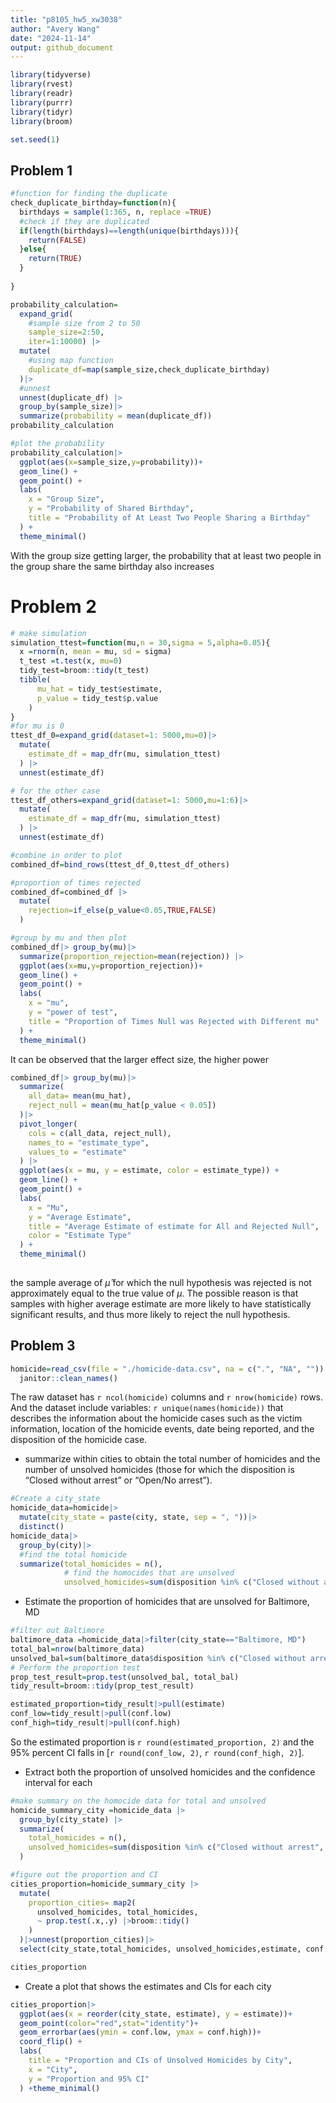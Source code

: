 ```yaml
---
title: "p8105_hw5_xw3038"
author: "Avery Wang"
date: "2024-11-14"
output: github_document
---
```


```r
library(tidyverse)
library(rvest)
library(readr)
library(purrr)
library(tidyr)
library(broom)

set.seed(1)

```

## Problem 1

```r
#function for finding the duplicate
check_duplicate_birthday=function(n){
  birthdays = sample(1:365, n, replace =TRUE)
  #check if they are duplicated
  if(length(birthdays)==length(unique(birthdays))){
    return(FALSE)
  }else{
    return(TRUE)
  }
  
}


```

```r
probability_calculation=
  expand_grid(
    #sample size from 2 to 50
    sample_size=2:50,
    iter=1:10000) |>
  mutate(
    #using map function
    duplicate_df=map(sample_size,check_duplicate_birthday)
  )|> 
  #unnest
  unnest(duplicate_df) |>
  group_by(sample_size)|>
  summarize(probability = mean(duplicate_df))
probability_calculation
```
```r
#plot the probability
probability_calculation|>
  ggplot(aes(x=sample_size,y=probability))+
  geom_line() +
  geom_point() +
  labs(
    x = "Group Size",
    y = "Probability of Shared Birthday",
    title = "Probability of At Least Two People Sharing a Birthday"
  ) +
  theme_minimal()
```

With the group size getting larger, the probability that at least two people in the group share the same birthday also increases

# Problem 2

```r
# make simulation
simulation_ttest=function(mu,n = 30,sigma = 5,alpha=0.05){
  x =rnorm(n, mean = mu, sd = sigma)
  t_test =t.test(x, mu=0)
  tidy_test=broom::tidy(t_test)
  tibble(
      mu_hat = tidy_test$estimate,
      p_value = tidy_test$p.value
    )
}
#for mu is 0
ttest_df_0=expand_grid(dataset=1: 5000,mu=0)|> 
  mutate(
    estimate_df = map_dfr(mu, simulation_ttest)
  ) |> 
  unnest(estimate_df)

# for the other case
ttest_df_others=expand_grid(dataset=1: 5000,mu=1:6)|> 
  mutate(
    estimate_df = map_dfr(mu, simulation_ttest)
  ) |> 
  unnest(estimate_df)

```

```r
#combine in order to plot
combined_df=bind_rows(ttest_df_0,ttest_df_others)
```

```r
#proportion of times rejected
combined_df=combined_df |>
  mutate(
    rejection=if_else(p_value<0.05,TRUE,FALSE)
  )

#group by mu and then plot
combined_df|> group_by(mu)|>
  summarize(proportion_rejection=mean(rejection)) |>
  ggplot(aes(x=mu,y=proportion_rejection))+
  geom_line() +
  geom_point() +
  labs(
    x = "mu",
    y = "power of test",
    title = "Proportion of Times Null was Rejected with Different mu"
  ) +
  theme_minimal()

```

It can be observed that the larger effect size, the higher power


```r
combined_df|> group_by(mu)|>
  summarize(
    all_data= mean(mu_hat),
    reject_null = mean(mu_hat[p_value < 0.05])
  )|>
  pivot_longer(
    cols = c(all_data, reject_null),
    names_to = "estimate_type",
    values_to = "estimate"
  ) |>
  ggplot(aes(x = mu, y = estimate, color = estimate_type)) +
  geom_line() +
  geom_point() +
  labs(
    x = "Mu",
    y = "Average Estimate",
    title = "Average Estimate of estimate for All and Rejected Null",
    color = "Estimate Type"
  ) +
  theme_minimal()
  
```

the sample average of $\hat{\mu}$ for which the null hypothesis was rejected is not approximately equal to the true value of $\mu$. The possible reason is that samples with higher average estimate are more likely to have statistically significant results, and thus more likely to reject the null hypothesis.

## Problem 3

```r
homicide=read_csv(file = "./homicide-data.csv", na = c(".", "NA", "")) |>
  janitor::clean_names() 
```
The raw dataset has `r ncol(homicide)` columns and `r nrow(homicide)` rows. And the dataset include variables: `r unique(names(homicide))` that describes the information about the homicide cases such as the victim information, location of the homicide events, date being reported, and the disposition of the homicide case.

* summarize within cities to obtain the total number of homicides and the number of unsolved homicides (those for which the disposition is “Closed without arrest” or “Open/No arrest”).

```r
#Create a city_state
homicide_data=homicide|> 
  mutate(city_state = paste(city, state, sep = ", "))|>
  distinct()
homicide_data|>
  group_by(city)|>
  #find the total homicide 
  summarize(total_homicides = n(),
            # find the homocides that are unsolved
            unsolved_homicides=sum(disposition %in% c("Closed without arrest", "Open/No arrest")))

```


* Estimate the proportion of homicides that are unsolved for Baltimore, MD

```r
#filter out Baltimore
baltimore_data =homicide_data|>filter(city_state=="Baltimore, MD")
total_bal=nrow(baltimore_data)
unsolved_bal=sum(baltimore_data$disposition %in% c("Closed without arrest", "Open/No arrest"))
# Perform the proportion test
prop_test_result=prop.test(unsolved_bal, total_bal)
tidy_result=broom::tidy(prop_test_result)

estimated_proportion=tidy_result|>pull(estimate)
conf_low=tidy_result|>pull(conf.low)
conf_high=tidy_result|>pull(conf.high)

```

So the estimated proportion is `r round(estimated_proportion, 2)` and the 95% percent CI falls in [`r round(conf_low, 2)`, `r round(conf_high, 2)`].

* Extract both the proportion of unsolved homicides and the confidence interval for each

```r
#make summary on the homocide data for total and unsolved
homicide_summary_city =homicide_data |>
  group_by(city_state) |>
  summarize(
    total_homicides = n(),
    unsolved_homicides=sum(disposition %in% c("Closed without arrest", "Open/No arrest")),
  )

#figure out the proportion and CI
cities_proportion=homicide_summary_city |>
  mutate(
    proportion_cities= map2(
      unsolved_homicides, total_homicides,
      ~ prop.test(.x,.y) |>broom::tidy()
    )
  )|>unnest(proportion_cities)|> 
  select(city_state,total_homicides, unsolved_homicides,estimate, conf.low,conf.high)

cities_proportion
```

* Create a plot that shows the estimates and CIs for each city

```r
cities_proportion|>
  ggplot(aes(x = reorder(city_state, estimate), y = estimate))+
  geom_point(color="red",stat="identity")+
  geom_errorbar(aes(ymin = conf.low, ymax = conf.high))+
  coord_flip() +
  labs(
    title = "Proportion and CIs of Unsolved Homicides by City",
    x = "City",
    y = "Proportion and 95% CI"
  ) +theme_minimal() 

```

